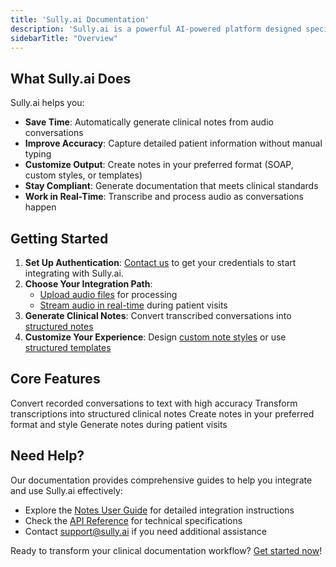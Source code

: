 ```yaml
---
title: 'Sully.ai Documentation'
description: 'Sully.ai is a powerful AI-powered platform designed specifically for healthcare providers to streamline clinical documentation by automatically converting patient conversations into structured medical notes.'
sidebarTitle: "Overview"
---
```


## What Sully.ai Does

Sully.ai helps you:

- **Save Time**: Automatically generate clinical notes from audio conversations
- **Improve Accuracy**: Capture detailed patient information without manual typing
- **Customize Output**: Create notes in your preferred format (SOAP, custom styles, or templates)
- **Stay Compliant**: Generate documentation that meets clinical standards
- **Work in Real-Time**: Transcribe and process audio as conversations happen

## Getting Started

1. **Set Up Authentication**: [Contact us](mailto:support@sully.ai) to get your credentials to start integrating with Sully.ai.
2. **Choose Your Integration Path**:
   - [Upload audio files](/documentation/notes#upload-a-file) for processing
   - [Stream audio in real-time](/documentation/notes#stream-in-real-time) during patient visits
3. **Generate Clinical Notes**: Convert transcribed conversations into [structured notes](/documentation/notes#2-generate-a-note)
4. **Customize Your Experience**: Design [custom note styles](/documentation/notes#custom-note-styles) or use [structured templates](/documentation/notes#structured-note-templates)

## Core Features

<CardGroup cols={2}>
  <Card
    title="Audio Transcription"
    icon="microphone"
    href="/documentation/notes#1-transcribe-audio"
  >
    Convert recorded conversations to text with high accuracy
  </Card>
  <Card
    title="Note Generation"
    icon="file-medical"
    href="/documentation/notes#2-generate-a-note"
  >
    Transform transcriptions into structured clinical notes
  </Card>
  <Card
    title="Customization"
    icon="sliders"
    href="/documentation/notes#custom-note-styles"
  >
    Create notes in your preferred format and style
  </Card>
  <Card
    title="Real-time Processing"
    icon="bolt"
    href="/documentation/notes#stream-in-real-time"
  >
    Generate notes during patient visits
  </Card>
</CardGroup>

## Need Help?

Our documentation provides comprehensive guides to help you integrate and use Sully.ai effectively:

- Explore the [Notes User Guide](/documentation/notes) for detailed integration instructions
- Check the [API Reference](/api-reference/getting-started/authentication) for technical specifications
- Contact [support@sully.ai](mailto:support@sully.ai) if you need additional assistance

Ready to transform your clinical documentation workflow? [Get started now](/documentation/notes)! 